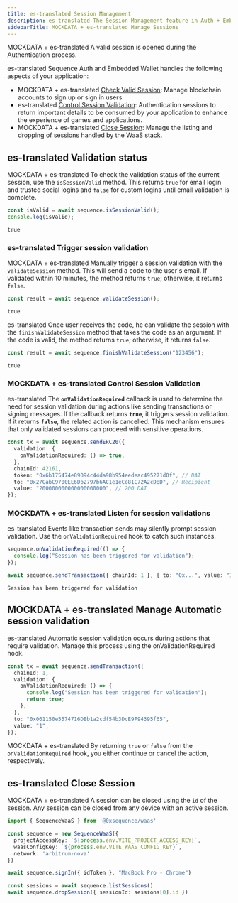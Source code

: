 ```yaml
---
title: es-translated Session Management
description: es-translated The Session Management feature in Auth + Embedded Wallet simplifies account management, authentication, and session control for your application.
sidebarTitle: MOCKDATA + es-translated Manage Sessions
---
```


MOCKDATA + es-translated A valid session is opened during the Authentication process.

es-translated Sequence Auth and Embedded Wallet handles the following aspects of your application:
- MOCKDATA + es-translated [Check Valid Session](/sdk/headless-wallet/manage-sessions#validation-status): Manage blockchain accounts to sign up or sign in users.
- es-translated [Control Session Validation](/sdk/headless-wallet/manage-sessions#control-session-validation): Authentication sessions to return important details to be consumed by your application to enhance the experience of games and applications.
- MOCKDATA + es-translated [Close Session](/sdk/headless-wallet/manage-sessions#close-session): Manage the listing and dropping of sessions handled by the WaaS stack.

## es-translated Validation status
MOCKDATA + es-translated To check the validation status of the current session, use the `isSessionValid` method. This returns `true` for email login and trusted social logins and `false` for custom logins until email validation is complete.

```ts
const isValid = await sequence.isSessionValid();
console.log(isValid);
```

```
true
```

### es-translated Trigger session validation
MOCKDATA + es-translated Manually trigger a session validation with the `validateSession` method. This will send a code to the user's email. If validated within 10 minutes, the method returns `true`; otherwise, it returns `false`.

```ts
const result = await sequence.validateSession();
```

```
true
```

es-translated Once user receives the code, he can validate the session with the `finishValidateSession` method that takes the code as an argument. If the code is valid, the method returns `true`; otherwise, it returns `false`.

```ts
const result = await sequence.finishValidateSession("123456");
```

```
true
```

### MOCKDATA + es-translated **Control Session Validation**
es-translated The **`onValidationRequired`** callback is used to determine the need for session validation during actions like sending transactions or signing messages. If the callback returns **`true`**, it triggers session validation. If it returns **`false`**, the related action is cancelled. This mechanism ensures that only validated sessions can proceed with sensitive operations.

```ts
const tx = await sequence.sendERC20({
  validation: {
    onValidationRequired: () => true,
  },
  chainId: 42161,
  token: "0x6b175474e89094c44da98b954eedeac495271d0f", // DAI
  to: "0x27CabC9700EE6Db2797b6AC1e1eCe81C72A2cD8D", // Recipient
  value: "200000000000000000000", // 200 DAI
});
```

### MOCKDATA + es-translated Listen for session validations
es-translated Events like transaction sends may silently prompt session validation. Use the `onValidationRequired` hook to catch such instances.

```ts
sequence.onValidationRequired(() => {
  console.log("Session has been triggered for validation");
});

await sequence.sendTransaction({ chainId: 1 }, { to: "0x...", value: "1" });
```

```
Session has been triggered for validation
```

## MOCKDATA + es-translated Manage Automatic session validation
es-translated Automatic session validation occurs during actions that require validation. Manage this process using the onValidationRequired hook.

```ts
const tx = await sequence.sendTransaction({
  chainId: 1,
  validation: {
    onValidationRequired: () => {
      console.log("Session has been triggered for validation");
      return true;
    },
  },
  to: "0x061150e5574716DBb1a2cdf54b3DcE9F94395f65",
  value: "1",
});
```

MOCKDATA + es-translated By returning `true` or `false` from the `onValidationRequired` hook, you either continue or cancel the action, respectively.

## es-translated Close Session
MOCKDATA + es-translated A session can be closed using the `id` of the session. Any session can be closed from any device with an active session.

```ts
import { SequenceWaaS } from '@0xsequence/waas'

const sequence = new SequenceWaaS({
  projectAccessKey: `${process.env.VITE_PROJECT_ACCESS_KEY}`,
  waasConfigKey: `${process.env.VITE_WAAS_CONFIG_KEY}`,
  network: 'arbitrum-nova'
})

await sequence.signIn({ idToken }, "MacBook Pro - Chrome")

const sessions = await sequence.listSessions()
await sequence.dropSession({ sessionId: sessions[0].id })
```